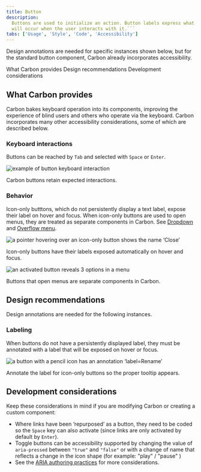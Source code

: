 ```yaml
---
title: Button
description:
  Buttons are used to initialize an action. Button labels express what action
  will occur when the user interacts with it.```
tabs: ['Usage', 'Style', 'Code', 'Accessibility']
---
```


<PageDescription>

Design annotations are needed for specific instances shown below, but for the
standard button component, Carbon already incorporates accessibility.

</PageDescription>

<AnchorLinks>
  <AnchorLink>What Carbon provides</AnchorLink>
  <AnchorLink>Design recommendations</AnchorLink>
  <AnchorLink>Development considerations</AnchorLink>
</AnchorLinks>

## What Carbon provides

Carbon bakes keyboard operation into its components, improving the experience of
blind users and others who operate via the keyboard. Carbon incorporates many
other accessibility considerations, some of which are described below.

### Keyboard interactions

Buttons can be reached by `Tab` and selected with `Space` or `Enter`.

<Row>
<Column colLg={8}>

![example of button keyboard interaction](images/button-accessibility-1.png)

<Caption>Carbon buttons retain expected interactions.</Caption>

</Column>
</Row>

### Behavior

Icon-only butttons, which do not persistently display a text label, expose their
label on hover and focus. When icon-only buttons are used to open menus, they
are treated as separate components in Carbon. See
[Dropdown](https://carbondesignsystem.com/components/dropdown/usage/) and
[Overflow menu](https://carbondesignsystem.com/components/overflow-menu/usage/).

<Row>
<Column colLg={8}>

![a pointer hovering over an icon-only button shows the name ‘Close’](images/button-accessibility-2.png)

<Caption>
  Icon-only buttons have their labels exposed automatically on hover and focus.
</Caption>

</Column>
</Row>

<Row>
<Column colLg={8}>

![an activated button reveals 3 options in a menu](images/button-accessibility-3.png)

<Caption>Buttons that open menus are separate components in Carbon.</Caption>
</Column>
</Row>

## Design recommendations

Design annotations are needed for the following instances.

### Labeling

When buttons do not have a persistently displayed label, they must be annotated
with a label that will be exposed on hover or focus.

<Row>
<Column colLg={8}>

![a button with a pencil icon has an annotation ‘label=Rename’](images/button-accessibility-4.png)

<Caption>
  Annotate the label for icon-only buttons so the proper tooltip appears.
</Caption>

</Column>
</Row>

## Development considerations

Keep these considerations in mind if you are modifying Carbon or creating a
custom component:

- Where links have been ‘repurposed’ as a button, they need to be coded so the
  `Space` key can also activate (since links are only activated by default by
  `Enter`).
- Toggle buttons can be accessibility supported by changing the value of
  `aria-pressed` between `"true"` and `"false"` or with a change of name that
  reflects a change in the icon shape (for example: "play" / "pause" )
- See the
  [ARIA authoring practices](https://www.w3.org/TR/wai-aria-practices-1.2/#button)
  for more considerations.
